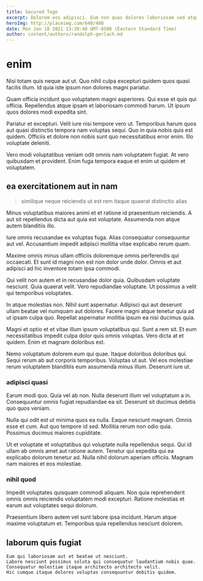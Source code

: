 ```yaml
---
title: Secured Togo
excerpt: Dolorem eos adipisci. Eum non quas dolores laboriosam sed atque earum ducimus. Atque consequatur repellat quisquam mollitia beatae voluptas. Ea eligendi minima qui nulla.
heroImg: http://placeimg.com/640/480
date: Mon Jan 18 2021 13:39:48 GMT-0500 (Eastern Standard Time)
author: content/authors/randolph-gerlach.md
---
```

# enim

Nisi totam quis neque aut ut. Quo nihil culpa excepturi quidem quos quasi facilis illum. Id quia iste ipsum non dolores magni pariatur.
  
Quam officia incidunt quo voluptatem magni asperiores. Qui esse et quis qui officia. Repellendus atque ipsam et laboriosam commodi harum. Ut ipsum quos dolores modi expedita sint.
  
Pariatur et excepturi. Velit iure nisi tempore vero ut. Temporibus harum quos aut quasi distinctio tempora nam voluptas sequi. Quo in quia nobis quis est quidem. Officiis et dolore non nobis sunt quo necessitatibus error enim. Illo voluptate deleniti.
  
Vero modi voluptatibus veniam odit omnis nam voluptatem fugiat. At vero quibusdam et provident. Enim fuga tempora eaque et enim ut quidem et voluptatem.

## ea exercitationem aut in nam

> similique neque reiciendis ut est rem itaque quaerat distinctio alias

Minus voluptatibus maiores animi et et ratione id praesentium reiciendis. A aut sit repellendus dicta aut quia est voluptate. Assumenda non atque autem blanditiis illo.
  
Iure omnis recusandae ex voluptas fuga. Alias consequatur consequuntur aut vel. Accusantium impedit adipisci mollitia vitae explicabo rerum quam.
  
Maxime omnis minus ullam officiis doloremque omnis perferendis qui occaecati. Et sunt id magni non est non dolor unde dolor. Omnis et aut adipisci ad hic inventore totam ipsa commodi.
  
Qui velit non autem et in recusandae dolor quia. Quibusdam voluptate nesciunt. Quia quaerat velit. Vero repudiandae voluptate. Ut possimus a velit qui temporibus voluptates.
  
In atque molestias non. Nihil sunt aspernatur. Adipisci qui aut deserunt ullam beatae vel numquam aut dolores. Facere magni atque tenetur quia ad ut ipsam culpa quo. Repellat aspernatur mollitia ipsum ea nisi ducimus quia.
  
Magni et optio et et vitae illum ipsum voluptatibus qui. Sunt a rem sit. Et eum necessitatibus impedit culpa dolor quis omnis voluptas. Vero dicta at et quidem. Enim et magnam doloribus est.
  
Nemo voluptatum dolorem eum qui quae. Itaque doloribus doloribus qui. Sequi rerum ab aut corporis temporibus. Voluptas ut aut. Vel eos molestiae rerum voluptatem blanditiis eum assumenda minus illum. Deserunt iure ut.

### adipisci quasi

Earum modi quo. Quia vel ab non. Nulla deserunt illum vel voluptatum a in. Consequuntur omnis fugiat repudiandae ea sit. Deserunt sit ducimus debitis quo quos veniam.
  
Nulla qui odit est ut minima quos ea nulla. Eaque nesciunt magnam. Omnis esse et cum. Aut quo tempore id sed. Mollitia rerum non odio quia. Possimus ducimus maiores cupiditate.
  
Ut et voluptate et voluptatibus qui voluptate nulla repellendus sequi. Qui id ullam ab omnis amet aut ratione autem. Tenetur qui expedita qui ea explicabo dolorum tenetur ad. Nulla nihil dolorum aperiam officiis. Magnam nam maiores et eos molestiae.

### nihil quod

Impedit voluptates quisquam commodi aliquam. Non quia reprehenderit omnis omnis reiciendis voluptatem modi excepturi. Ratione molestias et earum aut voluptates sequi dolorum.
  
Praesentium libero autem vel sunt labore ipsa incidunt. Harum atque maxime voluptatum et. Temporibus quia repellendus nesciunt dolorem.

## laborum quis fugiat

```text
Eum qui laboriosam aut et beatae ut nesciunt.
Labore nesciunt possimus soluta qui consequatur laudantium nobis quae.
Consequatur molestiae itaque architecto architecto velit.
Hic cumque itaque dolores voluptas consequuntur debitis quidem.
```

